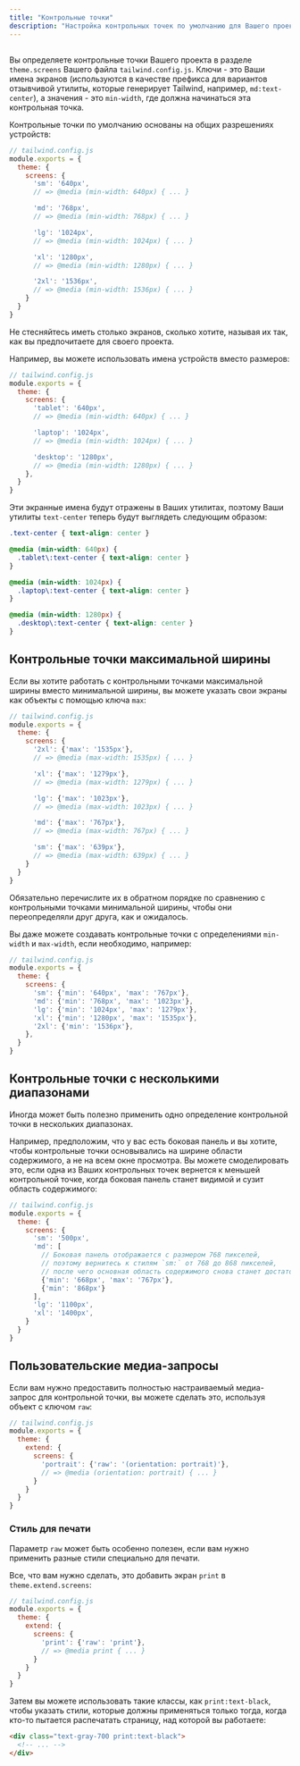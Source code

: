 ```yaml
---
title: "Контрольные точки"
description: "Настройка контрольных точек по умолчанию для Вашего проекта."
---
```



## <Heading hidden>Базовая кастомизация</Heading>

Вы определяете контрольные точки Вашего проекта в разделе `theme.screens` Вашего файла `tailwind.config.js`. Ключи - это Ваши имена экранов (используются в качестве префикса для вариантов отзывчивой утилиты, которые генерирует Tailwind, например, `md:text-center`), а значения - это `min-width`, где должна начинаться эта контрольная точка.

Контрольные точки по умолчанию основаны на общих разрешениях устройств:

```js
// tailwind.config.js
module.exports = {
  theme: {
    screens: {
      'sm': '640px',
      // => @media (min-width: 640px) { ... }

      'md': '768px',
      // => @media (min-width: 768px) { ... }

      'lg': '1024px',
      // => @media (min-width: 1024px) { ... }

      'xl': '1280px',
      // => @media (min-width: 1280px) { ... }

      '2xl': '1536px',
      // => @media (min-width: 1536px) { ... }
    }
  }
}
```

Не стесняйтесь иметь столько экранов, сколько хотите, называя их так, как вы предпочитаете для своего проекта.

Например, вы можете использовать имена устройств вместо размеров:

```js
// tailwind.config.js
module.exports = {
  theme: {
    screens: {
      'tablet': '640px',
      // => @media (min-width: 640px) { ... }

      'laptop': '1024px',
      // => @media (min-width: 1024px) { ... }

      'desktop': '1280px',
      // => @media (min-width: 1280px) { ... }
    },
  }
}
```

Эти экранные имена будут отражены в Ваших утилитах, поэтому Ваши утилиты `text-center` теперь будут выглядеть следующим образом:

```css
.text-center { text-align: center }

@media (min-width: 640px) {
  .tablet\:text-center { text-align: center }
}

@media (min-width: 1024px) {
  .laptop\:text-center { text-align: center }
}

@media (min-width: 1280px) {
  .desktop\:text-center { text-align: center }
}
```

## Контрольные точки максимальной ширины

Если вы хотите работать с контрольными точками максимальной ширины вместо минимальной ширины, вы можете указать свои экраны как объекты с помощью ключа `max`:

```js
// tailwind.config.js
module.exports = {
  theme: {
    screens: {
      '2xl': {'max': '1535px'},
      // => @media (max-width: 1535px) { ... }

      'xl': {'max': '1279px'},
      // => @media (max-width: 1279px) { ... }

      'lg': {'max': '1023px'},
      // => @media (max-width: 1023px) { ... }

      'md': {'max': '767px'},
      // => @media (max-width: 767px) { ... }

      'sm': {'max': '639px'},
      // => @media (max-width: 639px) { ... }
    }
  }
}
```

Обязательно перечислите их в обратном порядке по сравнению с контрольными точками минимальной ширины, чтобы они переопределяли друг друга, как и ожидалось.

Вы даже можете создавать контрольные точки с определениями `min-width` и `max-width`, если необходимо, например:

```js
// tailwind.config.js
module.exports = {
  theme: {
    screens: {
      'sm': {'min': '640px', 'max': '767px'},
      'md': {'min': '768px', 'max': '1023px'},
      'lg': {'min': '1024px', 'max': '1279px'},
      'xl': {'min': '1280px', 'max': '1535px'},
      '2xl': {'min': '1536px'},
    },
  }
}
```

## Контрольные точки с несколькими диапазонами

Иногда может быть полезно применить одно определение контрольной точки в нескольких диапазонах.

Например, предположим, что у вас есть боковая панель и вы хотите, чтобы контрольные точки основывались на ширине области содержимого, а не на всем окне просмотра. Вы можете смоделировать это, если одна из Ваших контрольных точек вернется к меньшей контрольной точке, когда боковая панель станет видимой и сузит область содержимого:

```js
// tailwind.config.js
module.exports = {
  theme: {
    screens: {
      'sm': '500px',
      'md': [
        // Боковая панель отображается с размером 768 пикселей,
        // поэтому вернитесь к стилям `sm:` от 768 до 868 пикселей,
        // после чего основная область содержимого снова станет достаточно широкой для применения стилей `md:`.
        {'min': '668px', 'max': '767px'},
        {'min': '868px'}
      ],
      'lg': '1100px',
      'xl': '1400px',
    }
  }
}
```

## Пользовательские медиа-запросы

Если вам нужно предоставить полностью настраиваемый медиа-запрос для контрольной точки, вы можете сделать это, используя объект с ключом `raw`:

```js
// tailwind.config.js
module.exports = {
  theme: {
    extend: {
      screens: {
        'portrait': {'raw': '(orientation: portrait)'},
        // => @media (orientation: portrait) { ... }
      }
    }
  }
}
```

### Стиль для печати

Параметр `raw` может быть особенно полезен, если вам нужно применить разные стили специально для печати.

Все, что вам нужно сделать, это добавить экран `print` в `theme.extend.screens`:

```js
// tailwind.config.js
module.exports = {
  theme: {
    extend: {
      screens: {
        'print': {'raw': 'print'},
        // => @media print { ... }
      }
    }
  }
}
```

Затем вы можете использовать такие классы, как `print:text-black`, чтобы указать стили, которые должны применяться только тогда, когда кто-то пытается распечатать страницу, над которой вы работаете:

```html
<div class="text-gray-700 print:text-black">
  <!-- ... -->
</div>
```
